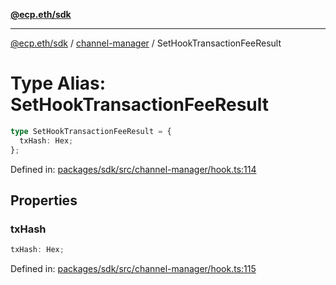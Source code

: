 [**@ecp.eth/sdk**](../../index.mdx)

***

[@ecp.eth/sdk](/sdk-reference/index.mdx) / [channel-manager](/sdk-reference/channel-manager/index.mdx) / SetHookTransactionFeeResult

# Type Alias: SetHookTransactionFeeResult

```ts
type SetHookTransactionFeeResult = {
  txHash: Hex;
};
```

Defined in: [packages/sdk/src/channel-manager/hook.ts:114](https://github.com/ecp-eth/comments-monorepo/blob/main/packages/sdk/src/channel-manager/hook.ts#L114)

## Properties

### txHash

```ts
txHash: Hex;
```

Defined in: [packages/sdk/src/channel-manager/hook.ts:115](https://github.com/ecp-eth/comments-monorepo/blob/main/packages/sdk/src/channel-manager/hook.ts#L115)

